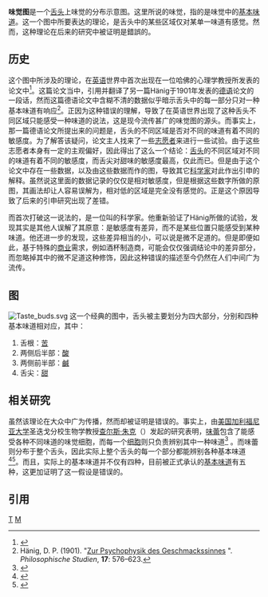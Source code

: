 '''味觉图'''是一个[[舌头|舌头]]上味觉的分布示意图。这里所说的味觉，指的是味觉中的[[味觉#基本味道|基本味道]]。这一个图中所要表达的理论，是舌头中的某些区域仅对某单一味道有感觉。然而，这种理论在后来的研究中被证明是錯誤的。

==历史==
这个图中所涉及的理论，在[[英语|英语]]世界中首次出现在一位哈佛的心理学教授{{link-en|埃德温·G·波林|Edwin G.Boring}}所发表的论文中<ref>{{cite web|url=http://www.livescience.com/health/060829_bad_tongue.html|author=Christopher Wanjek|title=The Tongue Map: Tasteless Myth Debunked|date=2006-08-29|accessdate=2009-01-09|archive-date=2008-05-11|archive-url=https://web.archive.org/web/20080511142616/http://www.livescience.com/health/060829_bad_tongue.html|dead-url=no}}</ref>。这篇论文当中，引用并翻译了另一篇Hänig于1901年发表的[[德语|德语]]论文的一段话，然而这篇德语论文中含糊不清的数据似乎暗示舌头中的每一部分只对一种基本味道有响应<ref>Hänig, D. P. (1901). "[http://vlp.mpiwg-berlin.mpg.de/library/data/lit4562 Zur Psychophysik des Geschmackssinnes] {{Wayback|url=http://vlp.mpiwg-berlin.mpg.de/library/data/lit4562 |date=20190517210615 }}". ''Philosophische Studien'', '''17''': 576–623.</ref>。正因为这种错误的理解，导致了在英语世界出现了这种舌头不同区域只能感受一种味道的说法，这是现今流传甚广的味觉图的源头。而事实上，那一篇德语论文所提出来的问题是，舌头的不同区域是否对不同的味道有着不同的敏感度。为了解答该疑问，论文主人找来了一些[[志愿者|志愿者]]来进行一些试验。由于这些志愿者本身有一定的主观偏好，因此得出了这么一个结论：[[舌头|舌头]]的不同区域对不同的味道有着不同的敏感度，而舌尖对甜味的敏感度最高，仅此而已。但是由于这个论文中存在一些数据，以及由这些数据而作的图，导致其它[[科学家|科学家]]对此作出引申的解释。虽然说这里面的数据记录的仅仅是相对敏感度，但是根据这些数字所做的原图，其画法却让人容易误解为，相对低的区域是完全没有感觉的。正是这个原因导致了后来的引申研究出现了差错。

而首次打破这一说法的，是一位叫{{link-en|弗吉尼亚·科林斯|Virginia Collings}}的科学家。他重新验证了Hänig所做的试验，发现其实是其他人误解了其原意：是敏感度有差异，而不是某些位置只能感受到某种味道。他还进一步的发现，这些差异相当的小，可以说是微不足道的。但是即便如此，基于特殊的[[商业|商业]]需求，例如酒杯制造商，可能会仅仅强调结论中的差异部分，而忽略掉其中的微不足道这种修饰，因此这种错误的描述至今仍然在人们中间广为流传。

==图==
[[Image:Taste_buds.svg|thumb]]
这一个经典的图中，舌头被主要划分为四大部分，分别和四种基本味道相对应，其中：
#舌根：[[味觉#苦|苦]]
#两侧后半部：[[味觉#酸|酸]]
#两侧前半部：[[味觉#鹹|鹹]]
#舌尖：[[味觉#甜|甜]]

==相关研究==
虽然该理论在大众中广为传播，然而却被证明是错误的。事实上，由[[美国|美国]][[加利福尼亚大学|加利福尼亚大学]]圣迭戈分校生物学教授[[查尔斯·朱克|查尔斯·朱克]]（{{lang|en|Charles Zuker}}）发起的研究表明，[[味蕾|味蕾]]包含了能感受各种不同味道的味觉细胞，而每一个[[细胞|细胞]]则只负责辨别其中一种味道<ref>{{cite web
 |url    = http://www.sciam.com.cn/html/remenkeji/2008/0909/2374_2.html
 |title  = 味觉“放大器”
 |author = 梅琳达·温纳（Melinda Wenner）
}}{{dead link|date=2017年12月 |bot=InternetArchiveBot |fix-attempted=yes }}</ref>
。而味蕾则分布于整个舌头，因此实际上整个舌头的每一个部分都能辨别各种基本味道<ref>{{cite journal en
 |author       = Huang A. L., ''et al.''
 |title        = The cells and logic for mammalian sour taste detection
 |url          = http://www.nature.com/nature/journal/v442/n7105/abs/nature05084.html
 |journal      = Nature
 |volume       = 442
 |pages        = 934–938
 |year         = 2006
 |doi          = 10.1038/nature05084
 |access-date  = 2009-09-24
 |archive-date = 2017-06-26
 |archive-url  = https://web.archive.org/web/20170626154547/http://www.nature.com/nature/journal/v442/n7105/abs/nature05084.html
 |dead-url     = no
}}</ref><ref>{{cite web
 |author      = Scenta
 |title       = How sour taste buds grow
 |url         = http://www.scenta.co.uk/scenta/news.cfm?cit_id=1061938&FAArea1=widgets.content_view_1
 |format      = mdy
 |accessdate  = 2006-08-28
 |deadurl     = yes
 |archiveurl  = https://web.archive.org/web/20060830170200/http://www.scenta.co.uk/scenta/news.cfm?cit_id=1061938&FAArea1=widgets.content_view_1
 |archivedate = 2006-08-30
}}</ref>。而且，实际上的基本味道并不仅有四种，目前被正式承认的[[基本味道|基本味道]]有五种，这更加证明了这一假设是错误的。

== 引用 ==
{{reflist}}

[[Category:伪科学|T]]
[[Category:味觉|M]]